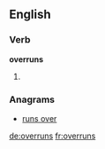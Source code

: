==English==

===Verb===
'''overruns'''

# {{third-person singular of|overrun}}

===Anagrams===
* [[runs over#English|runs over]]

[[de:overruns]]
[[fr:overruns]]